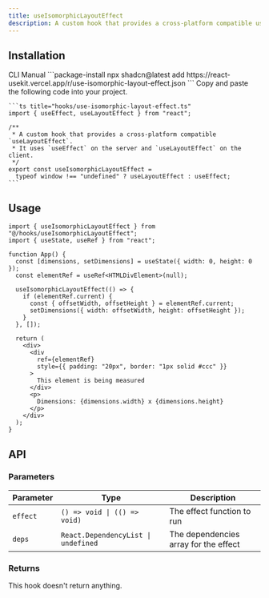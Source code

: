 ```yaml
---
title: useIsomorphicLayoutEffect
description: A custom hook that provides a cross-platform compatible useLayoutEffect.
---
```


## Installation

<CodeTabs>
  <TabsList>
    <TabsTrigger value="cli">CLI</TabsTrigger>
    <TabsTrigger value="manual">Manual</TabsTrigger>
  </TabsList>
  
  <TabsContent value="cli">
    ```package-install
    npx shadcn@latest add https://react-usekit.vercel.app/r/use-isomorphic-layout-effect.json
    ```
  </TabsContent>
  
  <TabsContent value="manual">
    Copy and paste the following code into your project.

    ```ts title="hooks/use-isomorphic-layout-effect.ts"
    import { useEffect, useLayoutEffect } from "react";

    /**
     * A custom hook that provides a cross-platform compatible `useLayoutEffect`.
     * It uses `useEffect` on the server and `useLayoutEffect` on the client.
     */
    export const useIsomorphicLayoutEffect =
      typeof window !== "undefined" ? useLayoutEffect : useEffect;
    ```

  </TabsContent>
</CodeTabs>

## Usage

```tsx
import { useIsomorphicLayoutEffect } from "@/hooks/useIsomorphicLayoutEffect";
import { useState, useRef } from "react";

function App() {
  const [dimensions, setDimensions] = useState({ width: 0, height: 0 });
  const elementRef = useRef<HTMLDivElement>(null);

  useIsomorphicLayoutEffect(() => {
    if (elementRef.current) {
      const { offsetWidth, offsetHeight } = elementRef.current;
      setDimensions({ width: offsetWidth, height: offsetHeight });
    }
  }, []);

  return (
    <div>
      <div
        ref={elementRef}
        style={{ padding: "20px", border: "1px solid #ccc" }}
      >
        This element is being measured
      </div>
      <p>
        Dimensions: {dimensions.width} x {dimensions.height}
      </p>
    </div>
  );
}
```

## API

### Parameters

| Parameter | Type                                | Description                           |
| --------- | ----------------------------------- | ------------------------------------- |
| `effect`  | `() => void \| (() => void)`        | The effect function to run            |
| `deps`    | `React.DependencyList \| undefined` | The dependencies array for the effect |

### Returns

This hook doesn't return anything.
